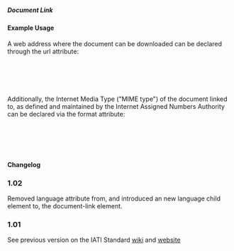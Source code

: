 ===== Document Link ===== 
{{for revison 1.03}}

==== Example Usage ====

A web address where the document can be downloaded can be declared through the url attribute:

<code xml>
    <document-link url="http://www.aidtransparency.net/wp-content/uploads/2009/06/Summary-IATI-Standard-Version-1-Final.doc">
</code>

Additionally, the Internet Media Type ("MIME type") of the document linked to, as defined and maintained by the Internet Assigned Numbers Authority can be declared via the format attribute:

<code xml>
    <document-link format="application/msword" url="http://www.aidtransparency.net/wp-content/uploads/2009/06/Summary-IATI-Standard-Version-1-Final.doc">
</code>

==== Changelog ====
===1.02===
Removed language attribute from, and introduced an new language child element to, the document-link element.
===1.01===
See previous version on the IATI Standard [[http://wiki.iatistandard.org/standard/documentation/1.0/document-link | wiki]] and [[http://iatistandard.org/101/activities-standard/related-documents/activity-documents/ | website]]
 